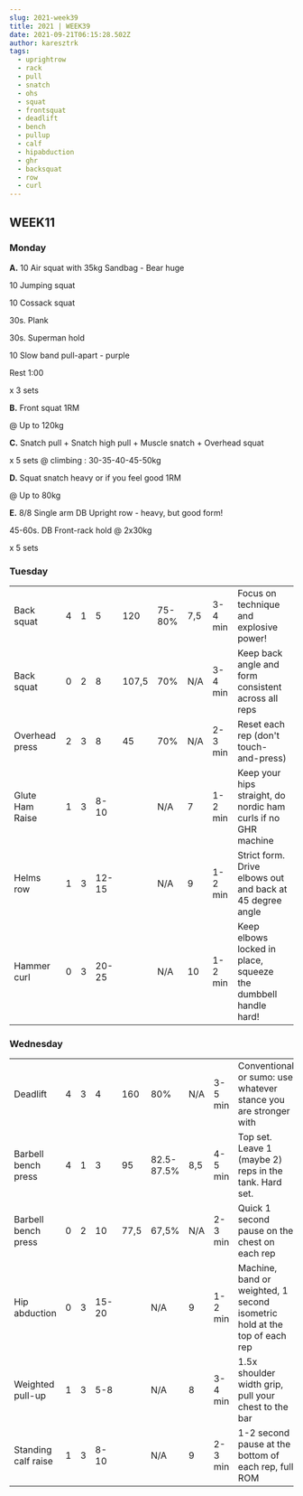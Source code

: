 ```yaml
---
slug: 2021-week39
title: 2021 | WEEK39
date: 2021-09-21T06:15:28.502Z
author: karesztrk
tags:
  - uprightrow
  - rack
  - pull
  - snatch
  - ohs
  - squat
  - frontsquat
  - deadlift
  - bench
  - pullup
  - calf
  - hipabduction
  - ghr
  - backsquat
  - row
  - curl
---
```

## WEEK11

### Monday

**A.** 10 Air squat with 35kg Sandbag - Bear huge

10 Jumping squat

10 Cossack squat

30s. Plank

30s. Superman hold

10 Slow band pull-apart - purple

Rest 1:00

x 3 sets

**B.** Front squat 1RM

@ Up to 120kg

**C.** Snatch pull + Snatch high pull + Muscle snatch + Overhead squat

x 5 sets @ climbing : 30-35-40-45-50kg

**D.** Squat snatch heavy or if you feel good 1RM

@ Up to 80kg

**E.** 8/8 Single arm DB Upright row - heavy, but good form!

45-60s. DB Front-rack hold @ 2x30kg

x 5 sets

### Tuesday

|                 |     |     |       |       |        |     |         |                                                                |
| --------------- | --- | --- | ----- | ----- | ------ | --- | ------- | -------------------------------------------------------------- |
| Back squat      | 4   | 1   | 5     | 120   | 75-80% | 7,5 | 3-4 min | Focus on technique and explosive power!                        |
| Back squat      | 0   | 2   | 8     | 107,5 | 70%    | N/A | 3-4 min | Keep back angle and form consistent across all reps            |
| Overhead press  | 2   | 3   | 8     | 45    | 70%    | N/A | 2-3 min | Reset each rep (don't touch-and-press)                         |
| Glute Ham Raise | 1   | 3   | 8-10  |       | N/A    | 7   | 1-2 min | Keep your hips straight, do nordic ham curls if no GHR machine |
| Helms row       | 1   | 3   | 12-15 |       | N/A    | 9   | 1-2 min | Strict form. Drive elbows out and back at 45 degree angle      |
| Hammer curl     | 0   | 3   | 20-25 |       | N/A    | 10  | 1-2 min | Keep elbows locked in place, squeeze the dumbbell handle hard! |



### Wednesday



<!--StartFragment-->

|                     |     |     |       |      |            |     |         |                                                                           |
| ------------------- | --- | --- | ----- | ---- | ---------- | --- | ------- | ------------------------------------------------------------------------- |
| Deadlift            | 4   | 3   | 4     | 160  | 80%        | N/A | 3-5 min | Conventional or sumo: use whatever stance you are stronger with           |
| Barbell bench press | 4   | 1   | 3     | 95   | 82.5-87.5% | 8,5 | 4-5 min | Top set. Leave 1 (maybe 2) reps in the tank. Hard set.                    |
| Barbell bench press | 0   | 2   | 10    | 77,5 | 67,5%      | N/A | 2-3 min | Quick 1 second pause on the chest on each rep                             |
| Hip abduction       | 0   | 3   | 15-20 |      | N/A        | 9   | 1-2 min | Machine, band or weighted, 1 second isometric hold at the top of each rep |
| Weighted pull-up    | 1   | 3   | 5-8   |      | N/A        | 8   | 3-4 min | 1.5x shoulder width grip, pull your chest to the bar                      |
| Standing calf raise | 1   | 3   | 8-10  |      | N/A        | 9   | 2-3 min | 1-2 second pause at the bottom of each rep, full ROM                      |